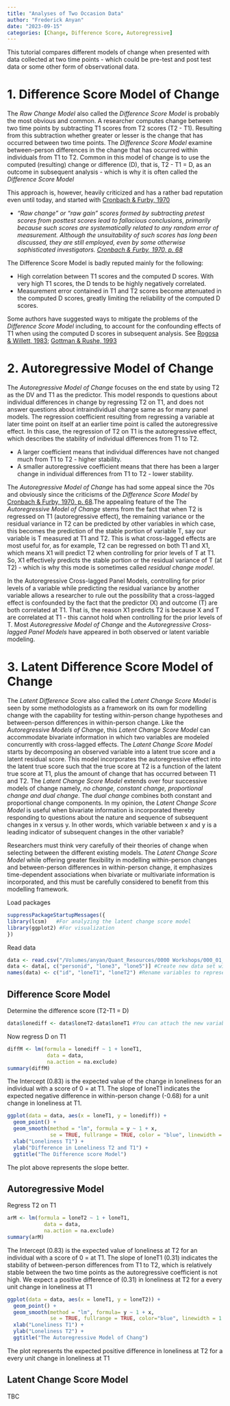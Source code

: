 ```yaml
---
title: "Analyses of Two Occasion Data"
author: "Frederick Anyan"
date: "2023-09-15"
categories: [Change, Difference Score, Autoregressive]
---
```


This tutorial compares different models of change when presented with data collected at two time points - which could be pre-test and post test data or some other form of observational data. 

# 1. Difference Score Model of Change 

The *Raw Change Model* also called the *Difference Score Model* is probably the most obvious and common. A researcher computes change between two time points by subtracting T1 scores from T2 scores (T2 - T1). Resulting from this subtraction whether greater or lesser is the change that has occurred between two time points. The *Difference Score Model* examine between-person differences in the change that has occurred within individuals from T1 to T2. Common in this model of change is to use the computed (resulting) change or difference (D), that is, T2 - T1 = D, as an outcome in subsequent analysis - which is why it is often called the *Difference Score Model* 

This approach is, however, heavily criticized and has a rather bad reputation even until today, and started with [Cronbach & Furby, 1970]([https://psycnet.apa.org/doi/10.1037/h0029382)

<ul>
  <li> *“Raw change” or “raw gain” scores formed by subtracting pretest scores from posttest scores lead to fallacious conclusions, primarily because such scores are systematically related to any random error of measurement. Although the unsuitability of such scores has long been discussed, they are still employed, even by some otherwise sophisticated investigators. [Cronbach & Furby, 1970, p. 68]([https://psycnet.apa.org/doi/10.1037/h0029382)* </li>
</ul>

The Difference Score Model is badly reputed mainly for the following:
<ul>
  <li> High correlation between T1 scores and the computed D scores. With very high T1 scores, the D tends to be highly negatively correlated. </li>
  <li> Measurement error contained in T1 and T2 scores become attenuated in the computed D scores, greatly limiting the reliability of the computed D scores.</li>
</ul>

Some authors have suggested ways to mitigate the problems of the *Difference Score Model* including, to account for the confounding effects of T1 when using the computed D scores in subsequent analysis. See [Rogosa & Willett, 1983](https://www.jstor.org/stable/1434950); [Gottman & Rushe, 1993](https://psycnet.apa.org/doi/10.1037/0022-006X.61.6.907)


# 2. Autoregressive Model of Change

The *Autoregressive Model of Change*  focuses on the end state by using T2 as the DV and T1 as the predictor. This model responds to questions about individual differences in change by regressing T2 on T1, and does not answer questions about  intraindividual change same as for many panel models. The regression coefficient resulting from regressing a variable at later time point on itself at an earlier time point is called the autoregressive effect. In this case, the regression of T2 on T1 is the autoregressive effect, which describes the stability of individual differences from T1 to T2. 
<ul>
  <li> A larger coefficient means that individual differences have not changed much from T1 to T2 - higher stability.</li>
  <li> A smaller autoregressive coefficient means that there has been a larger change in individual differences from T1 to T2 - lower stability. </li>
</ul>

The *Autoregressive Model of Change* has had some appeal since the 70s and obviously since the criticisms of the *Difference Score Model* by [Cronbach & Furby, 1970, p. 68]([https://psycnet.apa.org/doi/10.1037/h0029382).The appealing feature of the The *Autoregressive Model of Change* stems from the fact that when T2 is regressed on T1 (autoregressive effect), the remaining variance or the residual variance in T2 can be predicted by other variables in which case, this becomes the prediction of the stable portion of variable T, say our variable is T measured at T1 and T2. This is what cross-lagged effects are most useful for, as for example, T2 can be regressed on both T1 and X1, which means X1 will predict T2 when controlling for prior levels of T at T1. So, X1 effectively predicts the stable portion or the residual variance of T (at T2) - which is why this mode is sometimes called *residual change model*.

In the Autoregressive Cross-lagged Panel Models, controlling for prior levels of a variable while predicting the residual variance by another variable allows a researcher to rule out the possibility that a cross-lagged effect is confounded by the fact that the predictor (X) and outcome (T) are both correlated at T1. That is, the reason X1 predicts T2 is because X and T are correlated at T1 - this cannot hold when controlling for the prior levels of T. Most *Autoregressive Model of Change* and the *Autoregressive Cross-lagged Panel Models* have appeared in both observed or latent variable modeling.


# 3. Latent Difference Score Model of Change

The *Latent Difference Score* also called the *Latent Change Score Model* is seen by some methodologists as a framework on its own for modelling change with the capability for testing within-person change hypotheses and between-person differences in within-person change. Like the *Autoregressive Models of Change*, this *Latent Change Score Model* can accommodate bivariate information in which two variables are modeled concurrently with cross-lagged effects. The *Latent Change Score Model* starts by decomposing an observed variable into a latent true score and a latent residual score. This model incorporates the autoregressive effect into the latent true score such that the true score at T2 is a function of the latent true score at T1, plus the amount of change that has occurred between T1 and T2. The *Latent Change Score Model* extends over four successive models of change namely, *no change, constant change, proportional change and dual change*. The *dual change* combines both constant and proportional change components. In my opinion, the *Latent Change Score Model* is useful when bivariate information is incorporated thereby responding to questions about the nature and sequence of subsequent changes in x versus y. In other words, which variable between x and y is a leading indicator of subsequent changes in the other variable? 

Researchers must think very carefully of their theories of change when selecting between the different existing models. The *Latent Change Score Model* while offering greater flexibility in modelling within-person changes and between-person differences in within-person change, it emphasizes time-dependent associations when bivariate or multivariate information is incorporated, and this must be carefully considered to benefit from this modelling framework. 


Load packages

```r
suppressPackageStartupMessages({
library(lcsm)   #For analyzing the latent change score model
library(ggplot2) #For visualization 
})
```

Read data 

```r
data <- read.csv("/Volumes/anyan/Quant_Resources/0000 Workshops/000_01_Dec_2023_NTNU/data.csv")
data <- data[, c("personid", "lone3", "lone5")] #Create new data set with only your main outcome variables
names(data) <- c("id", "loneT1", "loneT2") #Rename variables to represent T1 and T2
```


::: panel-tabset

## Difference Score Model

Determine the difference score (T2-T1 = D) 

```r
data$lonediff <- data$loneT2-data$loneT1 #You can attach the new variable lonediff to the data with $
```

Now regress D on T1
```r
diffM <- lm(formula = lonediff ~ 1 + loneT1,
             data = data,
             na.action = na.exclude)
summary(diffM)
```
The Intercept (0.83) is the expected value of the change in loneliness for an individual with a score of 0 = at T1. The slope of loneT1 indicates the expected negative difference in within-person change (-0.68) for a unit change in loneliness at T1.



```r
ggplot(data = data, aes(x = loneT1, y = lonediff)) +
  geom_point() + 
  geom_smooth(method = "lm", formula = y ~ 1 + x, 
              se = TRUE, fullrange = TRUE, color = "blue", linewidth = 1.5) +
  xlab("Loneliness T1") + 
  ylab("Difference in Loneliness T2 and T1") +
  ggtitle("The Difference score Model")
```
The plot above represents the slope better. 

## Autoregressive Model

Regress T2 on T1
```r
arM <- lm(formula = loneT2 ~ 1 + loneT1,
            data = data,
            na.action = na.exclude)
summary(arM)
```
The Intercept (0.83) is the expected value of loneliness at T2 for an individual with a score of 0 = at T1. The slope of loneT1 (0.31) indicates the stability of between-person differences from T1 to T2, which is relatively stable between the two time points as the autoregressive coefficient is not high. We expect a positive difference of (0.31) in loneliness at T2 for a every unit change in loneliness at T1

```r
ggplot(data = data, aes(x = loneT1, y = loneT2)) +
  geom_point() + 
  geom_smooth(method = "lm", formula= y ~ 1 + x, 
              se = TRUE, fullrange = TRUE, color="blue", linewidth = 1.5) +
  xlab("Loneliness T1") + 
  ylab("Loneliness T2") +
  ggtitle("The Autoregressive Model of Chang")
```
The plot represents the expected positive difference in loneliness at T2 for a every unit change in loneliness at T1

## Latent Change Score Model

TBC

```r

```

:::

